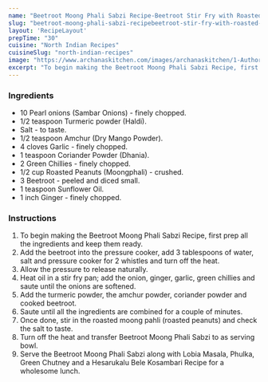 ---
name: "Beetroot Moong Phali Sabzi Recipe-Beetroot Stir Fry with Roasted Peanuts"
slug: "beetroot-moong-phali-sabzi-recipebeetroot-stir-fry-with-roasted-peanuts"
layout: 'RecipeLayout'
prepTime: "30"
cuisine: "North Indian Recipes"
cuisineSlug: "north-indian-recipes"
image: "https://www.archanaskitchen.com/images/archanaskitchen/1-Author/admin/Beetroot_Moong_Phali_Sabzi_Recipe_Beetroot_Stir_Fry_with_Roasted_Peanuts.jpg"
excerpt: "To begin making the Beetroot Moong Phali Sabzi Recipe, first prep all the ingredients and keep them ready"
---

### Ingredients

- 10 Pearl onions (Sambar Onions) - finely chopped.
- 1/2 teaspoon Turmeric powder (Haldi).
- Salt - to taste.
- 1/2 teaspoon Amchur (Dry Mango Powder).
- 4 cloves Garlic - finely chopped.
- 1 teaspoon Coriander Powder (Dhania).
- 2 Green Chillies - finely chopped.
- 1/2 cup Roasted Peanuts (Moongphali) - crushed.
- 3 Beetroot - peeled and diced small.
- 1 teaspoon Sunflower Oil.
- 1 inch Ginger - finely chopped.

### Instructions

1. To begin making the Beetroot Moong Phali Sabzi Recipe, first prep all the ingredients and keep them ready.
1. Add the beetroot into the pressure cooker, add 3 tablespoons of water, salt and pressure cooker for 2 whistles and turn off the heat.
1. Allow the pressure to release naturally.
1. Heat oil in a stir fry pan; add the onion, ginger, garlic, green chillies and saute until the onions are softened.
1. Add the turmeric powder, the amchur powder, coriander powder and cooked beetroot.
1. Saute until all the ingredients are combined for a couple of minutes.
1. Once done, stir in the roasted moong pahli (roasted peanuts) and check the salt to taste.
1. Turn off the heat and transfer Beetroot Moong Phali Sabzi to as serving bowl.
1. Serve the Beetroot Moong Phali Sabzi along with Lobia Masala, Phulka, Green Chutney and a Hesarukalu Bele Kosambari Recipe for a wholesome lunch.

